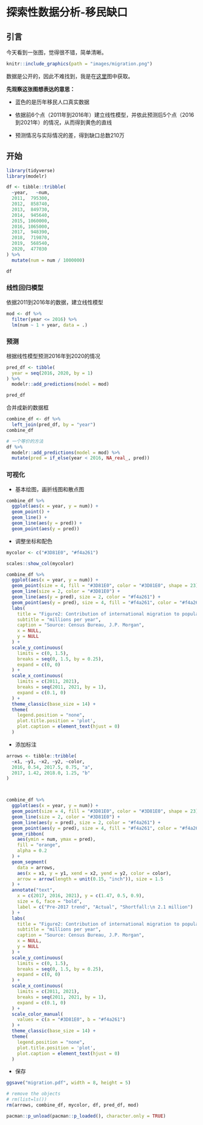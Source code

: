 # 探索性数据分析-移民缺口 {#eda-migration}


## 引言

今天看到一张图，觉得很不错，简单清晰。

```r
knitr::include_graphics(path = "images/migration.png")
```


数据是公开的，因此不难找到，我是在[这里](https://www.cato.org/blog/where-did-24-million-48-million-missing-immigrants-go)图中获取。

**先观察这张图想表达的意思：**

- 蓝色的是历年移民人口真实数据

- 依据前6个点（2011年到2016年）建立线性模型，并依此预测后5个点（2016到2021年）的情况，从而得到黄色的直线

- 预测情况与实际情况的差，得到缺口总数210万



## 开始

```r
library(tidyverse)
library(modelr)

df <- tibble::tribble(
  ~year,   ~num,
  2011,  795300,
  2012,  858740,
  2013,  849730,
  2014,  945640,
  2015, 1060000,
  2016, 1065000,
  2017,  948390,
  2018,  719870,
  2019,  568540,
  2020,  477030
) %>%
  mutate(num = num / 1000000)

df
```



### 线性回归模型

依据2011到2016年的数据，建立线性模型

```r
mod <- df %>%
  filter(year <= 2016) %>%
  lm(num ~ 1 + year, data = .)
```


### 预测

根据线性模型预测2016年到2020的情况

```r
pred_df <- tibble(
  year = seq(2016, 2020, by = 1)
) %>%
  modelr::add_predictions(model = mod)

pred_df
```

合并成新的数据框
```r
combine_df <- df %>%
  left_join(pred_df, by = "year")
combine_df
```



```r
# 一个等价的方法
df %>%
  modelr::add_predictions(model = mod) %>%
  mutate(pred = if_else(year < 2016, NA_real_, pred))
```


### 可视化

- 基本绘图，画折线图和散点图
```r
combine_df %>%
  ggplot(aes(x = year, y = num)) +
  geom_point() +
  geom_line() +
  geom_line(aes(y = pred)) +
  geom_point(aes(y = pred))
```



- 调整坐标和配色

```r
mycolor <- c("#3D81E0", "#f4a261")

scales::show_col(mycolor)
```



```r
combine_df %>%
  ggplot(aes(x = year, y = num)) +
  geom_point(size = 4, fill = "#3D81E0", color = "#3D81E0", shape = 23) +
  geom_line(size = 2, color = "#3D81E0") +
  geom_line(aes(y = pred), size = 2, color = "#f4a261") +
  geom_point(aes(y = pred), size = 4, fill = "#f4a261", color = "#f4a261", shape = 23) +
  labs(
    title = "Figure2: Contribution of international migration to population growth",
    subtitle = "millions per year",
    caption = "Source: Census Bureau, J.P. Morgan",
    x = NULL,
    y = NULL
  ) +
  scale_y_continuous(
    limits = c(0, 1.5),
    breaks = seq(0, 1.5, by = 0.25),
    expand = c(0, 0)
  ) +
  scale_x_continuous(
    limits = c(2011, 2021),
    breaks = seq(2011, 2021, by = 1),
    expand = c(0.1, 0)
  ) +
  theme_classic(base_size = 14) +
  theme(
    legend.position = "none",
    plot.title.position = 'plot',
    plot.caption = element_text(hjust = 0)
  )
```



- 添加标注

```r
arrows <- tibble::tribble(
  ~x1, ~y1, ~x2, ~y2, ~color,
  2016, 0.54, 2017.5, 0.75, "a",
  2017, 1.42, 2018.0, 1.25, "b"
)



combine_df %>%
  ggplot(aes(x = year, y = num)) +
  geom_point(size = 4, fill = "#3D81E0", color = "#3D81E0", shape = 23) +
  geom_line(size = 2, color = "#3D81E0") +
  geom_line(aes(y = pred), size = 2, color = "#f4a261") +
  geom_point(aes(y = pred), size = 4, fill = "#f4a261", color = "#f4a261", shape = 23) +
  geom_ribbon(
    aes(ymin = num, ymax = pred),
    fill = "orange",
    alpha = 0.2
  ) +
  geom_segment(
    data = arrows,
    aes(x = x1, y = y1, xend = x2, yend = y2, color = color),
    arrow = arrow(length = unit(0.15, "inch")), size = 1.5
  ) +
  annotate("text",
    x = c(2017, 2016, 2021), y = c(1.47, 0.5, 0.9),
    size = 6, face = "bold",
    label = c("Pre-2017 trend", "Actual", "Shortfall:\n 2.1 million")
  ) +
  labs(
    title = "Figure2: Contribution of international migration to population growth",
    subtitle = "millions per year",
    caption = "Source: Census Bureau, J.P. Morgan",
    x = NULL,
    y = NULL
  ) +
  scale_y_continuous(
    limits = c(0, 1.5),
    breaks = seq(0, 1.5, by = 0.25),
    expand = c(0, 0)
  ) +
  scale_x_continuous(
    limits = c(2011, 2021),
    breaks = seq(2011, 2021, by = 1),
    expand = c(0.1, 0)
  ) +
  scale_color_manual(
    values = c(a = "#3D81E0", b = "#f4a261")
  ) +
  theme_classic(base_size = 14) +
  theme(
    legend.position = "none",
    plot.title.position = 'plot',
    plot.caption = element_text(hjust = 0)
  )
```


- 保存
```r
ggsave("migration.pdf", width = 8, height = 5)
```




```r
# remove the objects
# rm(list=ls())
rm(arrows, combine_df, mycolor, df, pred_df, mod)
```

```r
pacman::p_unload(pacman::p_loaded(), character.only = TRUE)
```
